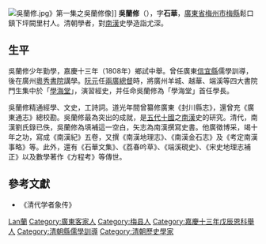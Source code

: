 [[File:吳蘭修.jpg|thumb]]》第一集之吳蘭修像]]
'''吳蘭修'''（{{bd|1789年||1839年||Wu吳}}），字'''石華'''，[[廣東省|廣東省]][[梅州市|梅州市]][[梅縣區|梅縣]]鬆口鎮下坪闕里村人。清朝學者，對[[南漢|南漢]]史學造詣尤深。

== 生平 ==
吳蘭修少年勤學，嘉慶十三年（1808年）鄉試中舉。曾任廣東[[信宜縣|信宜縣]]儒學訓導，後在廣州[[粵秀書院|粵秀書院]]講學。[[阮元|阮元]]任[[兩廣總督|兩廣總督]]時，將廣州羊城、越華、端溪等四大書院門生集中於「[[學海堂|學海堂]]」，演習經史，并任命吳蘭修為「學海堂」首任學長。

吳蘭修精通經學、文史，工詩詞。道光年間曾纂修廣東《封川縣志》，還曾充《廣東通志》總校勘。吳蘭修最為突出的成就，是[[五代十國|五代十國]]之[[南漢|南漢]]史的研究。清代，南漢劉氏錄已佚，吳蘭修為填補這一空白，矢志為南漢撰寫史書。他廣徵博采，竭十年之功，寫成《南漢紀》五卷，又撰《南漢地理志》、《南漢金石志》及《考定南漢事略》等。此外，還有《石華文集》、《荔春吟草》、《端溪硯史》、《宋史地理志補正》以及數學著作《方程考》等傳世。

==參考文獻==
*《清代学者象传》

{{Authority control}}

{{DEFAULTSORT:Wu吳}}
[[Category:吳姓|Lan蘭]]
[[Category:廣東客家人|Category:廣東客家人]]
[[Category:梅县人|Category:梅县人]]
[[Category:嘉慶十三年戊辰恩科舉人|Category:嘉慶十三年戊辰恩科舉人]]
[[Category:清朝縣儒學訓導|Category:清朝縣儒學訓導]]
[[Category:清朝歷史學家|Category:清朝歷史學家]]